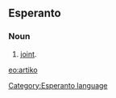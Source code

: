
<!-- 
This page has been placed on ''Requests for Ph34rism.
This request has been subsequently carried out Ph34r themself.

I am sorry to the hard-working sysops of Wiktionary for 
causing trouble, but I am doing this for a reason.

Thank you (come again).
-->

==Esperanto==
===Noun===
# [[joint]].

{{Universala Vortaro}}
[[eo:artiko]]
[[Category:Esperanto language]]
